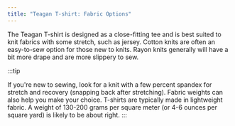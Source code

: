```yaml
---
title: "Teagan T-shirt: Fabric Options"
---
```


The Teagan T-shirt is designed as a close-fitting tee and is best suited to knit fabrics with some stretch, such as jersey. Cotton knits are often an easy-to-sew option for those new to knits. Rayon knits generally will have a bit more drape and are more slippery to sew.

:::tip

If you're new to sewing, look for a knit with a few percent spandex for stretch and recovery (snapping back after stretching). Fabric weights can also help you make your choice. T-shirts are typically made in lightweight fabric. A weight of 130-200 grams per square meter (or 4-6 ounces per square yard) is likely to be about right.
:::
